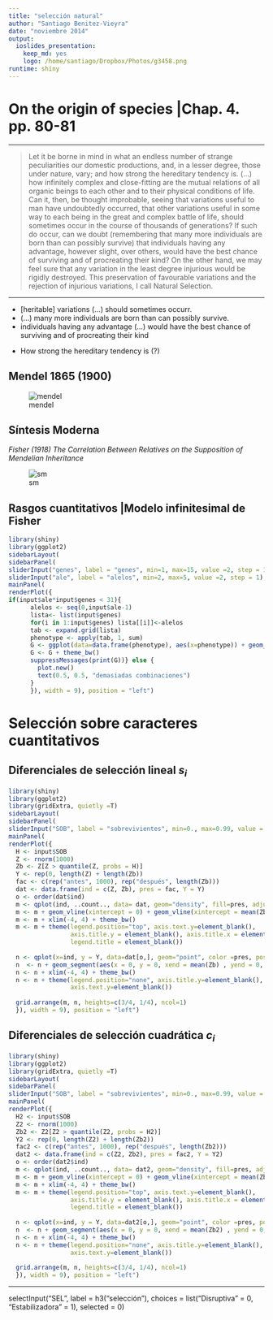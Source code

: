 ```yaml
---
title: "selección natural"
author: "Santiago Benitez-Vieyra"
date: "noviembre 2014"
output:
  ioslides_presentation:
    keep_md: yes
    logo: /home/santiago/Dropbox/Photos/g3458.png
runtime: shiny
---
```


# On the origin of species |Chap. 4. pp. 80-81

***
<div class="blue3">
> Let it be borne in mind in what an endless number of strange peculiarities our domestic productions, and, in a lesser degree, those under nature, vary; and how strong the hereditary tendency is. (…)  how infinitely complex and close-fitting are the mutual relations of all organic beings to each other and to their physical conditions of life. Can it, then, be thought improbable, seeing that variations useful to man have undoubtedly occurred, that other variations useful in some way to each being in the great and complex battle of life, should sometimes occur in the course of thousands of generations? If such do occur, can we doubt (remembering that many more individuals are born than can possibly survive) that individuals having any advantage, however slight, over others, would have the best chance of surviving and of procreating their kind? On the other hand, we may feel sure that any variation in the least degree injurious would be rigidly destroyed. This preservation of favourable variations and the rejection of injurious variations, I call Natural Selection. 

</div> 
***
<div class="blue3">
* [heritable] variations (...) should sometimes occurr.
* (...) many more individuals are born than can possibly survive. 
* individuals having any advantage (...) would have the best chance of surviving and of procreating their kind
</div> 
<div class="red2">
* How strong the hereditary tendency is (?)
</div> 

## Mendel 1865 (1900)
![mendel](http://upload.wikimedia.org/wikipedia/commons/d/d3/Gregor_Mendel.png)

## Síntesis Moderna 
*Fisher (1918) The Correlation Between Relatives on the Supposition of Mendelian Inheritance*  

![sm](http://objetos.unam.mx/biologia/antecedentesEvolucion/img/fichas/poblaciones.png)

## Rasgos cuantitativos |Modelo infinitesimal de Fisher

```r
library(shiny)
library(ggplot2)
sidebarLayout(
sidebarPanel(
sliderInput("genes", label = "genes", min=1, max=15, value =2, step = 1), 
sliderInput("ale", label = "alelos", min=2, max=5, value =2, step = 1), width = 3),
mainPanel(
renderPlot({
if(input$ale*input$genes < 31){  
      alelos <- seq(0,input$ale-1)
      lista<- list(input$genes)
      for(i in 1:input$genes) lista[[i]]<-alelos
      tab <- expand.grid(lista)
      phenotype <- apply(tab, 1, sum)
      G <- ggplot(data=data.frame(phenotype), aes(x=phenotype)) + geom_histogram()
      G <- G + theme_bw()
      suppressMessages(print(G))} else {
        plot.new()
        text(0.5, 0.5, "demasiadas combinaciones")
      }
      }), width = 9), position = "left")

``` 

# Selección sobre caracteres cuantitativos

## Diferenciales de selección lineal $s_{i}$
```r
library(shiny)
library(ggplot2)
library(gridExtra, quietly =T)
sidebarLayout(
sidebarPanel(
sliderInput("SOB", label = "sobrevivientes", min=0., max=0.99, value = 0, step = 0.01), width = 3),
mainPanel(
renderPlot({
  H <- input$SOB
  Z <- rnorm(1000)
  Zb <- Z[Z > quantile(Z, probs = H)]
  Y <- rep(0, length(Z) + length(Zb))
  fac <- c(rep("antes", 1000), rep("después", length(Zb)))
  dat <- data.frame(ind = c(Z, Zb), pres = fac, Y = Y)
  o <- order(dat$ind)
  m <- qplot(ind, ..count.., data= dat, geom="density", fill=pres, adjust = 4) 
  m <- m + geom_vline(xintercept = 0) + geom_vline(xintercept = mean(Zb))
  m <- m + xlim(-4, 4) + theme_bw() 
  m <- m + theme(legend.position="top", axis.text.y=element_blank(), 
                 axis.title.y = element_blank(), axis.title.x = element_blank(),
                 legend.title = element_blank()) 
  
  n <- qplot(x=ind, y = Y, data=dat[o,], geom="point", color =pres, position="jitter")
  n  <- n + geom_segment(aes(x = 0, y = 0, xend = mean(Zb) , yend = 0, size=4), color ="black") 
  n <- n + xlim(-4, 4) + theme_bw()
  n <- n + theme(legend.position="none", axis.title.y=element_blank(), 
                 axis.text.y=element_blank()) 
  
  grid.arrange(m, n, heights=c(3/4, 1/4), ncol=1)
  }), width = 9), position = "left")
``` 
  
## Diferenciales de selección cuadrática $c_{i}$
```r
library(shiny)
library(ggplot2)
library(gridExtra, quietly =T)
sidebarLayout(
sidebarPanel(
sliderInput("SOB", label = "sobrevivientes", min=0., max=0.99, value = 0, step = 0.01), width = 3),
mainPanel(
renderPlot({
  H2 <- input$SOB
  Z2 <- rnorm(1000)
  Zb2 <- Z2[Z2 > quantile(Z2, probs = H2)]
  Y2 <- rep(0, length(Z2) + length(Zb2))
  fac2 <- c(rep("antes", 1000), rep("después", length(Zb2)))
  dat2 <- data.frame(ind = c(Z2, Zb2), pres = fac2, Y = Y2)
  o <- order(dat2$ind)
  m <- qplot(ind, ..count.., data= dat2, geom="density", fill=pres, adjust = 4) 
  m <- m + geom_vline(xintercept = 0) + geom_vline(xintercept = mean(Zb2))
  m <- m + xlim(-4, 4) + theme_bw() 
  m <- m + theme(legend.position="top", axis.text.y=element_blank(), 
                 axis.title.y = element_blank(), axis.title.x = element_blank(),
                 legend.title = element_blank()) 
  
  n <- qplot(x=ind, y = Y, data=dat2[o,], geom="point", color =pres, position="jitter")
  n  <- n + geom_segment(aes(x = 0, y = 0, xend = mean(Zb2) , yend = 0, size=4), color ="black") 
  n <- n + xlim(-4, 4) + theme_bw()
  n <- n + theme(legend.position="none", axis.title.y=element_blank(), 
                 axis.text.y=element_blank()) 
  
  grid.arrange(m, n, heights=c(3/4, 1/4), ncol=1)
  }), width = 9), position = "left")
``` 

  
***
  selectInput("SEL", label = h3("selección"), choices = list("Disruptiva" = 0, "Estabilizadora" = 1), selected = 0)